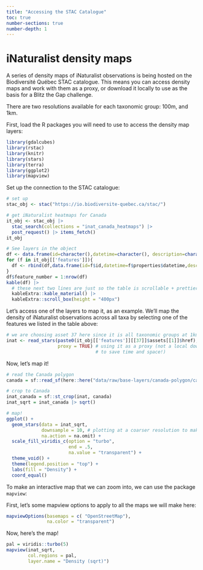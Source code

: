 ```yaml
---
title: "Accessing the STAC Catalogue"
toc: true
number-sections: true
number-depth: 1
---
```


# iNaturalist density maps

A series of density maps of iNaturalist observations is being hosted on the Biodiversité Québec STAC catalogue. This means you can access density maps and work with them as a proxy, or download it locally to use as the basis for a Blitz the Gap challenge.

There are two resolutions available for each taxonomic group: 100m, and 1km.

First, load the R packages you will need to use to access the density map layers:

```r
library(gdalcubes)
library(rstac)
library(knitr)
library(stars)
library(terra)
library(ggplot2)
library(mapview)
```

Set up the connection to the STAC catalogue:

```r
# set up
stac_obj <- stac("https://io.biodiversite-quebec.ca/stac/")

# get iNaturalist heatmaps for Canada
it_obj <- stac_obj |>
  stac_search(collections = "inat_canada_heatmaps") |>
  post_request() |> items_fetch()
it_obj
```

```r
# See layers in the object
df <- data.frame(id=character(),datetime=character(), description=character())
for (f in it_obj[['features']]){
  df <- rbind(df,data.frame(id=f$id,datetime=f$properties$datetime,description=f$properties$description)) 
}
df$feature_number = 1:nrow(df)
kable(df) |>
  # these next two lines are just so the table is scrollable + prettier on the html page - you can ignore it locally if you want!
  kableExtra::kable_material() |>
  kableExtra::scroll_box(height = "400px")
```

Let's access one of the layers to map it, as an example. We'll map the density of iNaturalist observations across all taxa by selecting one of the features we listed in the table above:

```r
# we are choosing asset 37 here since it is all taxonomic groups at 1km resolution.
inat <- read_stars(paste0(it_obj[['features']][[37]]$assets[[1]]$href), 
                   proxy = TRUE) # using it as a proxy (not a local download,
                                 # to save time and space!)
```

Now, let's map it!

```r
# read the Canada polygon
canada = sf::read_sf(here::here("data/raw/base-layers/canada-polygon/canada.outline.shp"))

# crop to Canada
inat_canada = sf::st_crop(inat, canada)
inat_sqrt = inat_canada |> sqrt()

# map!
ggplot() +
  geom_stars(data = inat_sqrt, 
             downsample = 10, # plotting at a coarser resolution to make this faster
             na.action = na.omit) +
  scale_fill_viridis_c(option = "turbo", 
                       end = .5,
                       na.value = "transparent") +
  theme_void() +
  theme(legend.position = "top") +
  labs(fill = "Density") +
  coord_equal() 
```

To make an interactive map that we can zoom into, we can use the package `mapview`:

First, let's some mapview options to apply to all the maps we will make here:

```r
mapviewOptions(basemaps = c( "OpenStreetMap"),
               na.color = "transparent")
```

Now, here's the map!
```r
pal = viridis::turbo(5)
mapview(inat_sqrt, 
        col.regions = pal,
        layer.name = "Density (sqrt)") 
```